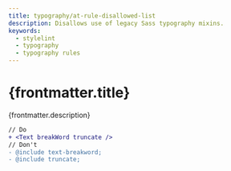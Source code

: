 ```yaml
---
title: typography/at-rule-disallowed-list
description: Disallows use of legacy Sass typography mixins.
keywords:
  - stylelint
  - typography
  - typography rules
---
```



# {frontmatter.title}

<Lede>{frontmatter.description}</Lede>

<RulePreamble category="typography" />

```diff
// Do
+ <Text breakWord truncate />
// Don't
- @include text-breakword;
- @include truncate;
```

<RulePostamble />
